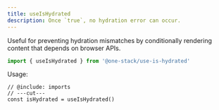 ```yaml
---
title: useIsHydrated
description: Once `true`, no hydration error can occur.
---
```


Useful for preventing hydration mismatches by conditionally rendering content that depends on browser APIs.

```ts twoslash include imports
import { useIsHydrated } from '@one-stack/use-is-hydrated'
```

Usage:

```tsx twoslash
// @include: imports
// ---cut---
const isHydrated = useIsHydrated()
```
